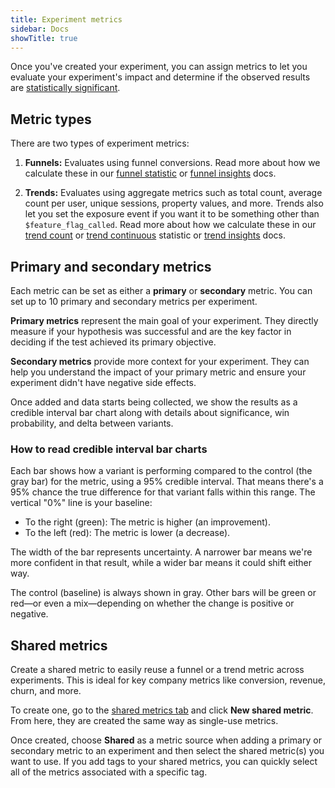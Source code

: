 ```yaml
---
title: Experiment metrics
sidebar: Docs
showTitle: true
---
```


Once you've created your experiment, you can assign metrics to let you evaluate your experiment's impact and determine if the observed results are [statistically significant](/docs/experiments/significance).

## Metric types

There are two types of experiment metrics:

1. **Funnels:** Evaluates using funnel conversions. Read more about how we calculate these in our [funnel statistic](/docs/experiments/funnels-statistics) or [funnel insights](/docs/product-analytics/funnels) docs.

2. **Trends:** Evaluates using aggregate metrics such as total count, average count per user, unique sessions, property values, and more. Trends also let you set the exposure event if you want it to be something other than `$feature_flag_called`. Read more about how we calculate these in our [trend count](/docs/experiments/trends-count-statistics) or [trend continuous](/docs/experiments/trends-continuous-statistics) statistic or [trend insights](/docs/product-analytics/trends/overview) docs.

## Primary and secondary metrics

Each metric can be set as either a **primary** or **secondary** metric. You can set up to 10 primary and secondary metrics per experiment.

**Primary metrics** represent the main goal of your experiment. They directly measure if your hypothesis was successful and are the key factor in deciding if the test achieved its primary objective.

<ProductScreenshot
    imageLight="https://res.cloudinary.com/dmukukwp6/image/upload/Clean_Shot_2025_01_14_at_10_17_53_2x_928092c2ee.png"
    imageDark="https://res.cloudinary.com/dmukukwp6/image/upload/Clean_Shot_2025_01_14_at_10_17_22_2x_e0b179b143.png"
    alt="Primary metrics in PostHog experiments"
    classes="rounded"
/>

**Secondary metrics** provide more context for your experiment. They can help you understand the impact of your primary metric and ensure your experiment didn't have negative side effects.

Once added and data starts being collected, we show the results as a credible interval bar chart along with details about significance, win probability, and delta between variants.

### How to read credible interval bar charts

Each bar shows how a variant is performing compared to the control (the gray bar) for the metric, using a 95% credible interval. That means there's a 95% chance the true difference for that variant falls within this range. The vertical "0%" line is your baseline:

- To the right (green): The metric is higher (an improvement).
- To the left (red): The metric is lower (a decrease).

<ProductScreenshot
    imageLight="https://res.cloudinary.com/dmukukwp6/image/upload/Clean_Shot_2025_01_14_at_11_19_24_2x_3cadbb532c.png"
    imageDark="https://res.cloudinary.com/dmukukwp6/image/upload/Clean_Shot_2025_01_14_at_11_19_43_2x_730755c2c5.png"
    alt="Credible interval bar chart"
    classes="rounded"
/>

The width of the bar represents uncertainty. A narrower bar means we're more confident in that result, while a wider bar means it could shift either way.

The control (baseline) is always shown in gray. Other bars will be green or red—or even a mix—depending on whether the change is positive or negative.

## Shared metrics

Create a shared metric to easily reuse a funnel or a trend metric across experiments. This is ideal for key company metrics like conversion, revenue, churn, and more.

To create one, go to the [shared metrics tab](https://us.posthog.com/experiments/shared-metrics) and click **New shared metric**. From here, they are created the same way as single-use metrics.

<ProductScreenshot
    imageLight="https://res.cloudinary.com/dmukukwp6/image/upload/Clean_Shot_2025_01_14_at_11_02_56_2x_1a7cf4bd0e.png"
    imageDark="https://res.cloudinary.com/dmukukwp6/image/upload/Clean_Shot_2025_01_14_at_11_03_11_2x_0e3853ba73.png"
    alt="Shared metrics"
    classes="rounded"
/>

Once created, choose **Shared** as a metric source when adding a primary or secondary metric to an experiment and then select the shared metric(s) you want to use. If you add tags to your shared metrics, you can quickly select all of the metrics associated with a specific tag.

<ProductScreenshot
    imageLight="https://res.cloudinary.com/dmukukwp6/image/upload/Clean_Shot_2025_01_14_at_11_07_27_2x_9d55300e49.png"
    imageDark="https://res.cloudinary.com/dmukukwp6/image/upload/Clean_Shot_2025_01_14_at_11_07_12_2x_9043573390.png"
    alt="Shared metrics"
    classes="rounded"
/>